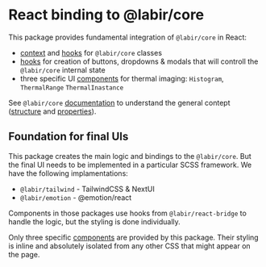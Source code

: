 # React binding to @labir/core

This package provides fundamental integration of `@labir/core` in React:

- [context](context) and [hooks](hooks) for `@labir/core` classes
- [hooks](components) for creation of buttons, dropdowns & modals that will controll the `@labir/core` internal state
- three specific UI [components](components) for thermal imaging: `Histogram`, `ThermalRange` `ThermalInastance`

See `@labir/core` [documentation](/core) to understand the general contept ([structure](/core/overview) and [properties](/core/properties)).

## Foundation for final UIs

This package creates the main logic and bindings to the `@labir/core`. But the final UI needs to be implemented in a particular SCSS framework. We have the following implamentations:

- `@labir/tailwind` - TailwindCSS & NextUI
- `@labir/emotion` - @emotion/react

Components in those packages use hooks from `@labir/react-bridge` to handle the logic, but the styling is done individually.

Only three specific [components](components) are provided by this package. Their styling is inline and absolutely isolated from any other CSS that might appear on the page.


